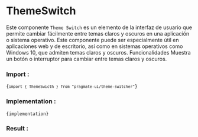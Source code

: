 
# ThemeSwitch

Este componente `Theme Switch` es un elemento de la interfaz de usuario que permite cambiar fácilmente entre temas
claros y oscuros en una aplicación o sistema operativo. Este componente puede ser especialmente útil en aplicaciones web
y de escritorio, así como en sistemas operativos como Windows 10, que admiten temas claros y oscuros. Funcionalidades
Muestra un botón o interruptor para cambiar entre temas claros y oscuros.

### Import :

<Code>{`import { ThemeSwicth } from "pragmate-ui/theme-switcher"`}</Code>

### Implementation :

<Code>{implementation}</Code>

### Result :

<Results />

